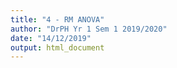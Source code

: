 ```yaml
---
title: "4 - RM ANOVA"
author: "DrPH Yr 1 Sem 1 2019/2020"
date: "14/12/2019"
output: html_document
---
```


